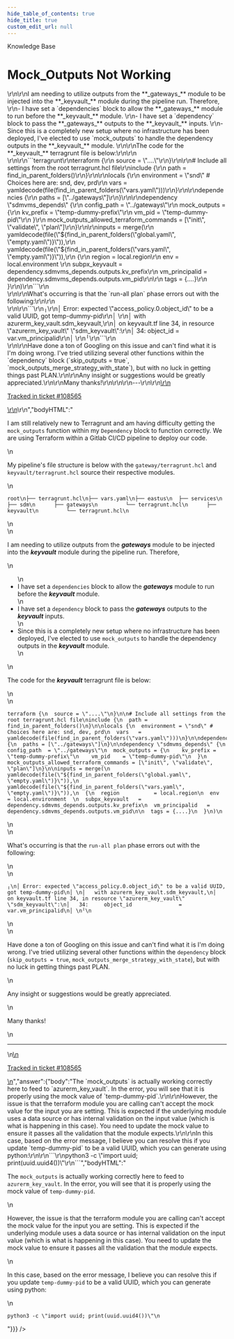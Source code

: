 ```yaml
---
hide_table_of_contents: true
hide_title: true
custom_edit_url: null
---
```



<head>
  <link rel="canonical" href="https://github.com/tnn-tnn-tnn-tnn-tnn-gruntwork-io/knowledge-base/discussions/409" />
</head>

<CenterLayout>
<span className="searchCategory">Knowledge Base</span>
<h1>Mock_Outputs Not Working</h1>
<GitHub discussion={{"id":"D_kwDOF8slf84APehK","number":409,"author":{"login":"Robb1202"},"title":"Mock_Outputs Not Working","body":"I am still relatively new to Terragrunt and am having difficulty getting the `mock_outputs` function within my `Dependency` block to function correctly. We are using Terraform within a Gitlab CI/CD pipeline to deploy our code.\r\n\r\nMy pipeline's file structure is below with the `gateway/terragrunt.hcl` and `keyvault/terragrunt.hcl` source their respective modules.\r\n```\r\nroot\r\n├── terragrunt.hcl\r\n├── vars.yaml\r\n├── eastus\r\n  ├── services\r\n    ├── sdm\r\n      ├── gateways\r\n         └── terragrunt.hcl\r\n      ├── keyvault\r\n         └── terragrunt.hcl\r\n```\r\n<br>\r\n\r\nI am needing to utilize outputs from the **_gateways_** module to be injected into the **_keyvault_** module during the pipeline run. Therefore, \r\n- I have set a `dependencies` block to allow the **_gateways_** module to run before the **_keyvault_** module. \r\n- I have set a `dependency` block to pass the **_gateways_** outputs to the **_keyvault_** inputs. \r\n- Since this is a completely new setup where no infrastructure has been deployed, I've elected to use `mock_outputs` to handle the dependency outputs in the **_keyvault_** module. \r\n\r\nThe code for the **_keyvault_** terragrunt file is below:\r\n\r\n<br>\r\n\r\n```terragrunt\r\nterraform {\r\n  source = \"....\"\r\n}\r\n\r\n# Include all settings from the root terragrunt.hcl file\r\ninclude {\r\n  path = find_in_parent_folders()\r\n}\r\n\r\nlocals {\r\n  environment = \"snd\" # Choices here are: snd, dev, prd\r\n  vars   = yamldecode(file(find_in_parent_folders(\"vars.yaml\")))\r\n}\r\n\r\ndependencies {\r\n  paths = [\"../gateways\"]\r\n}\r\n\r\ndependency \"sdmvms_depends\" {\r\n  config_path  = \"../gateways\"\r\n  mock_outputs = {\r\n    kv_prefix = \"temp-dummy-prefix\"\r\n    vm_pid    = \"temp-dummy-pid\"\r\n  }\r\n  mock_outputs_allowed_terraform_commands = [\"init\", \"validate\", \"plan\"]\r\n}\r\n\r\ninputs = merge(\r\n  yamldecode(file(\"${find_in_parent_folders(\"global.yaml\", \"empty.yaml\")}\")),\r\n  yamldecode(file(\"${find_in_parent_folders(\"vars.yaml\", \"empty.yaml\")}\")),\r\n  {\r\n  region           = local.region\r\n  env              = local.environment  \r\n  subpx_keyvault   = dependency.sdmvms_depends.outputs.kv_prefix\r\n  vm_principalid   = dependency.sdmvms_depends.outputs.vm_pid\r\n\r\n  tags = {....}\r\n  }\r\n)\r\n```\r\n<br>\r\n\r\nWhat's occurring is that the `run-all plan` phase errors out with the following:\r\n\r\n<br>\r\n\r\n```\r\n╷\r\n│ Error: expected \"access_policy.0.object_id\" to be a valid UUID, got temp-dummy-pid\r\n│ \r\n│   with azurerm_key_vault.sdm_keyvault,\r\n│   on keyvault.tf line 34, in resource \"azurerm_key_vault\" \"sdm_keyvault\":\r\n│   34:     object_id               = var.vm_principalid\r\n│ \r\n╵\r\n```\r\n<br>\r\n\r\nHave done a ton of Googling on this issue and can't find what it is I'm doing wrong. I've tried utilizing several other functions within the `dependency` block (`skip_outputs = true`, `mock_outputs_merge_strategy_with_state`), but with no luck in getting things past PLAN.\r\n\r\nAny insight or suggestions would be greatly appreciated.\r\n\r\nMany thanks!\r\n\r\n\r\n---\r\n\r\n<ins datetime=\"2022-05-06T18:11:43Z\">\r\n  <p><a href=\"https://support.gruntwork.io/hc/requests/108565\">Tracked in ticket #108565</a></p>\r\n</ins>\r\n","bodyHTML":"<p dir=\"auto\">I am still relatively new to Terragrunt and am having difficulty getting the <code class=\"notranslate\">mock_outputs</code> function within my <code class=\"notranslate\">Dependency</code> block to function correctly. We are using Terraform within a Gitlab CI/CD pipeline to deploy our code.</p>\n<p dir=\"auto\">My pipeline's file structure is below with the <code class=\"notranslate\">gateway/terragrunt.hcl</code> and <code class=\"notranslate\">keyvault/terragrunt.hcl</code> source their respective modules.</p>\n<div class=\"snippet-clipboard-content notranslate position-relative overflow-auto\" data-snippet-clipboard-copy-content=\"root\n├── terragrunt.hcl\n├── vars.yaml\n├── eastus\n  ├── services\n    ├── sdm\n      ├── gateways\n         └── terragrunt.hcl\n      ├── keyvault\n         └── terragrunt.hcl\"><pre class=\"notranslate\"><code class=\"notranslate\">root\n├── terragrunt.hcl\n├── vars.yaml\n├── eastus\n  ├── services\n    ├── sdm\n      ├── gateways\n         └── terragrunt.hcl\n      ├── keyvault\n         └── terragrunt.hcl\n</code></pre></div>\n<br>\n<p dir=\"auto\">I am needing to utilize outputs from the <strong><em>gateways</em></strong> module to be injected into the <strong><em>keyvault</em></strong> module during the pipeline run. Therefore,</p>\n<ul dir=\"auto\">\n<li>I have set a <code class=\"notranslate\">dependencies</code> block to allow the <strong><em>gateways</em></strong> module to run before the <strong><em>keyvault</em></strong> module.</li>\n<li>I have set a <code class=\"notranslate\">dependency</code> block to pass the <strong><em>gateways</em></strong> outputs to the <strong><em>keyvault</em></strong> inputs.</li>\n<li>Since this is a completely new setup where no infrastructure has been deployed, I've elected to use <code class=\"notranslate\">mock_outputs</code> to handle the dependency outputs in the <strong><em>keyvault</em></strong> module.</li>\n</ul>\n<p dir=\"auto\">The code for the <strong><em>keyvault</em></strong> terragrunt file is below:</p>\n<br>\n<div class=\"snippet-clipboard-content notranslate position-relative overflow-auto\" data-snippet-clipboard-copy-content=\"terraform {\n  source = &quot;....&quot;\n}\n\n# Include all settings from the root terragrunt.hcl file\ninclude {\n  path = find_in_parent_folders()\n}\n\nlocals {\n  environment = &quot;snd&quot; # Choices here are: snd, dev, prd\n  vars   = yamldecode(file(find_in_parent_folders(&quot;vars.yaml&quot;)))\n}\n\ndependencies {\n  paths = [&quot;../gateways&quot;]\n}\n\ndependency &quot;sdmvms_depends&quot; {\n  config_path  = &quot;../gateways&quot;\n  mock_outputs = {\n    kv_prefix = &quot;temp-dummy-prefix&quot;\n    vm_pid    = &quot;temp-dummy-pid&quot;\n  }\n  mock_outputs_allowed_terraform_commands = [&quot;init&quot;, &quot;validate&quot;, &quot;plan&quot;]\n}\n\ninputs = merge(\n  yamldecode(file(&quot;${find_in_parent_folders(&quot;global.yaml&quot;, &quot;empty.yaml&quot;)}&quot;)),\n  yamldecode(file(&quot;${find_in_parent_folders(&quot;vars.yaml&quot;, &quot;empty.yaml&quot;)}&quot;)),\n  {\n  region           = local.region\n  env              = local.environment  \n  subpx_keyvault   = dependency.sdmvms_depends.outputs.kv_prefix\n  vm_principalid   = dependency.sdmvms_depends.outputs.vm_pid\n\n  tags = {....}\n  }\n)\"><pre lang=\"terragrunt\" class=\"notranslate\"><code class=\"notranslate\">terraform {\n  source = \"....\"\n}\n\n# Include all settings from the root terragrunt.hcl file\ninclude {\n  path = find_in_parent_folders()\n}\n\nlocals {\n  environment = \"snd\" # Choices here are: snd, dev, prd\n  vars   = yamldecode(file(find_in_parent_folders(\"vars.yaml\")))\n}\n\ndependencies {\n  paths = [\"../gateways\"]\n}\n\ndependency \"sdmvms_depends\" {\n  config_path  = \"../gateways\"\n  mock_outputs = {\n    kv_prefix = \"temp-dummy-prefix\"\n    vm_pid    = \"temp-dummy-pid\"\n  }\n  mock_outputs_allowed_terraform_commands = [\"init\", \"validate\", \"plan\"]\n}\n\ninputs = merge(\n  yamldecode(file(\"${find_in_parent_folders(\"global.yaml\", \"empty.yaml\")}\")),\n  yamldecode(file(\"${find_in_parent_folders(\"vars.yaml\", \"empty.yaml\")}\")),\n  {\n  region           = local.region\n  env              = local.environment  \n  subpx_keyvault   = dependency.sdmvms_depends.outputs.kv_prefix\n  vm_principalid   = dependency.sdmvms_depends.outputs.vm_pid\n\n  tags = {....}\n  }\n)\n</code></pre></div>\n<br>\n<p dir=\"auto\">What's occurring is that the <code class=\"notranslate\">run-all plan</code> phase errors out with the following:</p>\n<br>\n<div class=\"snippet-clipboard-content notranslate position-relative overflow-auto\" data-snippet-clipboard-copy-content=\"╷\n│ Error: expected &quot;access_policy.0.object_id&quot; to be a valid UUID, got temp-dummy-pid\n│ \n│   with azurerm_key_vault.sdm_keyvault,\n│   on keyvault.tf line 34, in resource &quot;azurerm_key_vault&quot; &quot;sdm_keyvault&quot;:\n│   34:     object_id               = var.vm_principalid\n│ \n╵\"><pre class=\"notranslate\"><code class=\"notranslate\">╷\n│ Error: expected \"access_policy.0.object_id\" to be a valid UUID, got temp-dummy-pid\n│ \n│   with azurerm_key_vault.sdm_keyvault,\n│   on keyvault.tf line 34, in resource \"azurerm_key_vault\" \"sdm_keyvault\":\n│   34:     object_id               = var.vm_principalid\n│ \n╵\n</code></pre></div>\n<br>\n<p dir=\"auto\">Have done a ton of Googling on this issue and can't find what it is I'm doing wrong. I've tried utilizing several other functions within the <code class=\"notranslate\">dependency</code> block (<code class=\"notranslate\">skip_outputs = true</code>, <code class=\"notranslate\">mock_outputs_merge_strategy_with_state</code>), but with no luck in getting things past PLAN.</p>\n<p dir=\"auto\">Any insight or suggestions would be greatly appreciated.</p>\n<p dir=\"auto\">Many thanks!</p>\n<hr>\n<ins datetime=\"2022-05-06T18:11:43Z\">\n  <p dir=\"auto\"><a href=\"https://support.gruntwork.io/hc/requests/108565\" rel=\"nofollow\">Tracked in ticket #108565</a></p>\n</ins>","answer":{"body":"The `mock_outputs` is actually working correctly here to feed to `azurerm_key_vault`. In the error, you will see that it is properly using the mock value of `temp-dummy-pid`.\r\n\r\nHowever, the issue is that the terraform module you are calling can't accept the mock value for the input you are setting. This is expected if the underlying module uses a data source or has internal validation on the input value (which is what is happening in this case). You need to update the mock value to ensure it passes all the validation that the module expects.\r\n\r\nIn this case, based on the error message, I believe you can resolve this if you update `temp-dummy-pid` to be a valid UUID, which you can generate using python:\r\n\r\n```\r\npython3 -c \"import uuid; print(uuid.uuid4())\"\r\n```","bodyHTML":"<p dir=\"auto\">The <code class=\"notranslate\">mock_outputs</code> is actually working correctly here to feed to <code class=\"notranslate\">azurerm_key_vault</code>. In the error, you will see that it is properly using the mock value of <code class=\"notranslate\">temp-dummy-pid</code>.</p>\n<p dir=\"auto\">However, the issue is that the terraform module you are calling can't accept the mock value for the input you are setting. This is expected if the underlying module uses a data source or has internal validation on the input value (which is what is happening in this case). You need to update the mock value to ensure it passes all the validation that the module expects.</p>\n<p dir=\"auto\">In this case, based on the error message, I believe you can resolve this if you update <code class=\"notranslate\">temp-dummy-pid</code> to be a valid UUID, which you can generate using python:</p>\n<div class=\"snippet-clipboard-content notranslate position-relative overflow-auto\" data-snippet-clipboard-copy-content=\"python3 -c &quot;import uuid; print(uuid.uuid4())&quot;\"><pre class=\"notranslate\"><code class=\"notranslate\">python3 -c \"import uuid; print(uuid.uuid4())\"\n</code></pre></div>"}}} />

</CenterLayout>
  

<!-- ##DOCS-SOURCER-START
{
  "sourcePlugin": "github-discussions",
  "hash": "2245bc984aac973d803ba99fbeea16b5"
}
##DOCS-SOURCER-END -->
